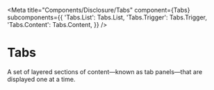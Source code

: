 

<Meta
  title="Components/Disclosure/Tabs"
  component={Tabs}
  subcomponents={{
    'Tabs.List': Tabs.List,
    'Tabs.Trigger': Tabs.Trigger,
    'Tabs.Content': Tabs.Content,
  }}
/>

# Tabs

A set of layered sections of content—known as tab panels—that are displayed one at a time.

<Title label="Installation" />

```
npm install @ds-name-to-define/tabs
```

<Title label="Usage" />

Import all parts and piece them together.

```
import { Tabs } from "@ds-name-to-define/tabs";
```

<Title label="Props" />

<ArgsTable of={Tabs} />

<Title label="Variants" />

<Story name="variants" story={examples.variants} />
